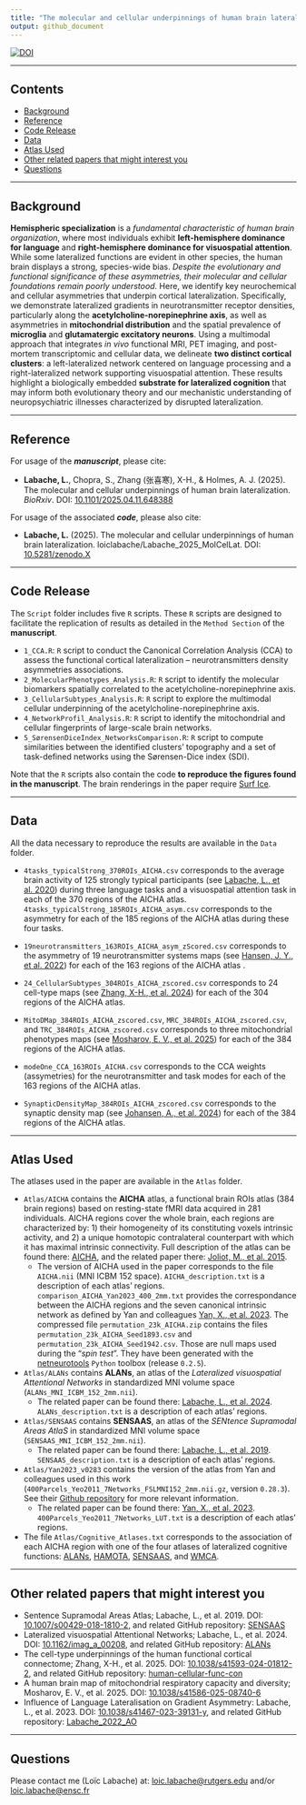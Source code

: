 ```yaml
---
title: "The molecular and cellular underpinnings of human brain lateralization" 
output: github_document
---
```


[![DOI](https://zenodo.org/badge/X.svg)](https://zenodo.org/doi/10.5281/zenodo.X)

------------------------------------------------------------------------

## Contents

-   [Background](#background)
-   [Reference](#reference)
-   [Code Release](#code-release)
-   [Data](#data)
-   [Atlas Used](#atlas-used)
-   [Other related papers that might interest you](#other-related-papers-that-might-interest-you)
-   [Questions](#questions)

------------------------------------------------------------------------

## Background {#background}

**Hemispheric specialization** is a *fundamental characteristic of human brain organization*, where most individuals exhibit **left-hemisphere dominance for language** and **right-hemisphere dominance for visuospatial attention**. While some lateralized functions are evident in other species, the human brain displays a strong, species-wide bias. *Despite the evolutionary and functional significance of these asymmetries, their molecular and cellular foundations remain poorly understood*. Here, we identify key neurochemical and cellular asymmetries that underpin cortical lateralization. Specifically, we demonstrate lateralized gradients in neurotransmitter receptor densities, particularly along the **acetylcholine-norepinephrine axis**, as well as asymmetries in **mitochondrial distribution** and the spatial prevalence of **microglia** and **glutamatergic excitatory neurons**. Using a multimodal approach that integrates *in vivo* functional MRI, PET imaging, and post-mortem transcriptomic and cellular data, we delineate **two distinct cortical clusters**: a left-lateralized network centered on language processing and a right-lateralized network supporting visuospatial attention. These results highlight a biologically embedded **substrate for lateralized cognition** that may inform both evolutionary theory and our mechanistic understanding of neuropsychiatric illnesses characterized by disrupted lateralization.

------------------------------------------------------------------------

## Reference {#reference}

For usage of the ***manuscript***, please cite:

-   **Labache, L.**, Chopra, S., Zhang (张喜寒), X-H., & Holmes, A. J. (2025). The molecular and cellular underpinnings of human brain lateralization. *BioRxiv*. DOI: [10.1101/2025.04.11.648388](https://doi.org/10.1101/2025.04.11.648388)

For usage of the associated ***code***, please also cite:

-   **Labache, L.** (2025). The molecular and cellular underpinnings of human brain lateralization. loiclabache/Labache_2025_MolCelLat. DOI: [10.5281/zenodo.X](https://zenodo.org/doi/10.5281/zenodo.X)

------------------------------------------------------------------------

## Code Release {#code-release}

The `Script` folder includes five `R` scripts. These `R` scripts are designed to facilitate the replication of results as detailed in the `Method Section` of the **manuscript**.

-   `1_CCA.R`: `R` script to conduct the Canonical Correlation Analysis (CCA) to assess the functional cortical lateralization – neurotransmitters density asymmetries associations.
-   `2_MolecularPhenotypes_Analysis.R`: `R` script to identify the molecular biomarkers spatially correlated to the acetylcholine-norepinephrine axis.
-   `3_CellularSubtypes_Analysis.R`: `R` script to explore the multimodal cellular underpinning of the acetylcholine-norepinephrine axis.
-   `4_NetworkProfil_Analysis.R`: `R` script to identify the mitochondrial and cellular fingerprints of large-scale brain networks.
-   `5_SørensenDiceIndex_NetworksComparison.R`: `R` script to compute similarities between the identified clusters’ topography and a set of task-defined networks using the Sørensen-Dice index (SDI).

Note that the `R` scripts also contain the code **to reproduce the figures found in the manuscript**. The brain renderings in the paper require [Surf Ice](https://www.nitrc.org/projects/surfice/).

------------------------------------------------------------------------

## Data {#data}

All the data necessary to reproduce the results are available in the `Data` folder.

-   `4tasks_typicalStrong_370ROIs_AICHA.csv` corresponds to the average brain activity of 125 strongly typical participants (see [Labache, L., et al. 2020](https://doi.org/10.7554/eLife.58722)) during three language tasks and a visuospatial attention task in each of the 370 regions of the AICHA atlas. `4tasks_typicalStrong_185ROIs_AICHA_asym.csv` corresponds to the asymmetry for each of the 185 regions of the AICHA atlas during these four tasks.

-   `19neurotransmitters_163ROIs_AICHA_asym_zScored.csv` corresponds to the asymmetry of 19 neurotransmitter systems maps (see [Hansen, J. Y., et al. 2022](https://doi.org/10.1038/s41593-022-01186-3)) for each of the 163 regions of the AICHA atlas .

-   `24_CellularSubtypes_304ROIs_AICHA_zscored.csv` corresponds to 24 cell-type maps (see [Zhang, X-H., et al. 2024](https://doi.org/10.1038/s41593-024-01812-2)) for each of the 304 regions of the AICHA atlas.

-   `MitoDMap_384ROIs_AICHA_zscored.csv`, `MRC_384ROIs_AICHA_zscored.csv`, and `TRC_384ROIs_AICHA_zscored.csv` corresponds to three mitochondrial phenotypes maps (see [Mosharov, E. V., et al. 2025](https://doi.org/10.1038/s41586-025-08740-6)) for each of the 384 regions of the AICHA atlas.

-   `modeOne_CCA_163ROIs_AICHA.csv` corresponds to the CCA weights (assymetries) for the neurotransmitter and task modes for each of the 163 regions of the AICHA atlas.

-   `SynapticDensityMap_384ROIs_AICHA_zscored.csv` corresponds to the synaptic density map (see [Johansen, A., et al. 2024](https://doi.org/10.1523/JNEUROSCI.1750-23.2024)) for each of the 384 regions of the AICHA atlas.

------------------------------------------------------------------------

## Atlas Used {#atlas-used}

The atlases used in the paper are available in the `Atlas` folder.

-   `Atlas/AICHA` contains the **AICHA** atlas, a functional brain ROIs atlas (384 brain regions) based on resting-state fMRI data acquired in 281 individuals. AICHA regions cover the whole brain, each regions are characterized by: 1) their homogeneity of its constituting voxels intrinsic activity, and 2) a unique homotopic contralateral counterpart with which it has maximal intrinsic connectivity. Full description of the atlas can be found there: [AICHA](https://www.gin.cnrs.fr/en/tools/aicha/), and the related paper there: [Joliot, M., et al. 2015](https://doi.org/10.1016/j.jneumeth.2015.07.013).
    -   The version of AICHA used in the paper corresponds to the file `AICHA.nii` (MNI ICBM 152 space). `AICHA_description.txt` is a description of each atlas' regions. `comparison_AICHA_Yan2023_400_2mm.txt` provides the correspondance between the AICHA regions and the seven canonical intrinsic network as defined by Yan and colleagues [Yan, X., et al. 2023](https://doi.org/10.1016/j.neuroimage.2023.120010). The compressed file `permutation_23k_AICHA.zip` contains the files `permutation_23k_AICHA_Seed1893.csv` and `permutation_23k_AICHA_Seed1942.csv`. Those are null maps used during the "*spin test*". They have been generated with the [netneurotools](https://github.com/netneurolab/netneurotools) `Python` toolbox (release `0.2.5`).
-   `Atlas/ALANs` contains **ALANs**, an atlas of the *Lateralized visuospatial Attentional Networks* in standardized MNI volume space (`ALANs_MNI_ICBM_152_2mm.nii`).
    -   The related paper can be found there: [Labache, L., et al. 2024](https://doi.org/10.1162/imag_a_00208). `ALANs_description.txt` is a description of each atlas' regions.
-   `Atlas/SENSAAS` contains **SENSAAS**, an atlas of the *SENtence Supramodal Areas AtlaS* in standardized MNI volume space (`SENSAAS_MNI_ICBM_152_2mm.nii`).
    -   The related paper can be found there: [Labache, L., et al. 2019](https://doi.org/10.1007/s00429-018-1810-2). `SENSAAS_description.txt` is a description of each atlas' regions.
-   `Atlas/Yan2023_v0283` contains the version of the atlas from Yan and colleagues used in this work (`400Parcels_Yeo2011_7Networks_FSLMNI152_2mm.nii.gz`, version `0.28.3`). See their [Github repository](https://github.com/ThomasYeoLab/CBIG/tree/834990110778fe649cb1b9dca3396d6b08b1d4d9/stable_projects/brain_parcellation/Yan2023_homotopic) for more relevant information.
    -   The related paper can be found there: [Yan, X., et al. 2023](https://doi.org/10.1016/j.neuroimage.2023.120010). `400Parcels_Yeo2011_7Networks_LUT.txt` is a description of each atlas' regions.
-   The file `Atlas/Cognitive_Atlases.txt` corresponds to the association of each AICHA region with one of the four atlases of lateralized cognitive functions: [ALANs](https://github.com/loiclabache/ALANs_brainAtlas), [HAMOTA](https://github.com/loiclabache/HAMOTA_brainAtlas), [SENSAAS](https://github.com/loiclabache/SENSAAS_brainAtlas), and [WMCA](https://github.com/loiclabache/WMCA_brainAtlas).

------------------------------------------------------------------------

## Other related papers that might interest you {#other-related-papers-that-might-interest-you}

-   Sentence Supramodal Areas Atlas; Labache, L., et al. 2019. DOI: [10.1007/s00429-018-1810-2](https://doi.org/10.1007/s00429-018-1810-2), and related GitHub repository: [SENSAAS](https://github.com/loiclabache/SENSAAS_brainAtlas)
-   Lateralized visuospatial Attentional Networks; Labache, L., et al. 2024. DOI: [10.1162/imag_a_00208](https://doi.org/10.1162/imag_a_00208), and related GitHub repository: [ALANs](https://github.com/loiclabache/ALANs_brainAtlas)
-   The cell-type underpinnings of the human functional cortical connectome; Zhang, X-H., et al. 2025. DOI: [10.1038/s41593-024-01812-2](https://doi.org/10.1038/s41593-024-01812-2), and related GitHub repository: [human-cellular-func-con](https://github.com/XihanZhang/human-cellular-func-con)
-   A human brain map of mitochondrial respiratory capacity and diversity; Mosharov, E. V., et al. 2025. DOI: [10.1038/s41586-025-08740-6](https://doi.org/10.1038/s41586-025-08740-6)
-   Influence of Language Lateralisation on Gradient Asymmetry: Labache, L., et al. 2023. DOI: [10.1038/s41467-023-39131-y](https://doi.org/10.1038/s41467-023-39131-y), and related GitHub repository: [Labache_2022_AO](https://github.com/loiclabache/Labache_2022_AO)

------------------------------------------------------------------------

## Questions {#questions}

Please contact me (Loïc Labache) at: [loic.labache\@rutgers.edu](mailto:loic.labache@rutgers.edu){.email} and/or [loic.labache\@ensc.fr](mailto:loic.labache@ensc.fr){.email}

